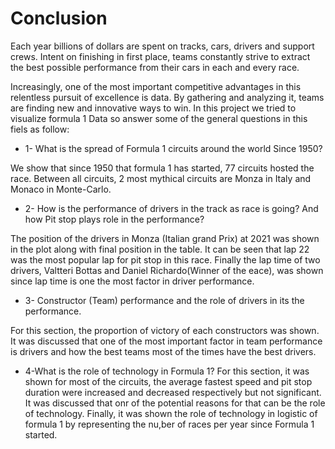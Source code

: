 # Conclusion

Each year billions of dollars are spent on tracks, cars, drivers and support crews. Intent on finishing in first place, teams constantly strive to extract the best possible performance from their cars in each and every race.

Increasingly, one of the most important competitive advantages in this relentless pursuit of excellence is data. By gathering and analyzing it, teams are finding new and innovative ways to win. In this project we tried to visualize formula 1 Data so answer some of the general questions in this fiels as follow:

* 1- What is the spread of Formula 1 circuits around the world Since 1950?

We show that since 1950 that formula 1 has started, 77 circuits  hosted the race. Between all circuits, 2 most mythical circuits are Monza in Italy and Monaco in Monte-Carlo.

* 2- How is the performance of drivers in the track as race is going? And how Pit stop plays role in the performance?

The  position of the drivers in Monza (Italian grand Prix) at 2021 was shown in the plot along with final position in the table. It can be seen that lap 22 was the most popular lap for pit stop in this race. Finally the lap time of two drivers, Valtteri Bottas and Daniel Richardo(Winner of the eace), was shown since lap time is one the most factor in driver performance.


* 3- Constructor (Team) performance and the role of drivers in its the performance.

For this section, the proportion of victory of each constructors was shown. It was discussed that one of the most important factor in team performance is drivers and how the best teams most of the times have the best drivers.

* 4-What is the role of technology in Formula 1?
For this section, it was shown for most of the circuits, the average fastest speed and pit stop duration were increased and decreased respectively but not significant. It was discussed that onr of the potential reasons for that can be the role of technology. Finally, it was shown the role of technology in logistic of formula 1 by representing the nu,ber of races per year since Formula 1 started. 

